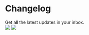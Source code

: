 
<div class="changelogMainContainerWrapper">
<div class="changelogMainContainer">

<div class="changelogHeader">
  <div class="changelogHeaderLeft">
    <h1
      className="changelogTitle text-4xl tracking-tighter text-center font-extrabold
md:text-5xl mt-8 pb-6"
    >
      Changelog
    </h1>
    <span>Get all the latest updates in your inbox.</span>
    <SubscribeButtonWithModal />
  </div>
  <img
    class="changelogHeaderImg changelogHeaderImgLight"
    src="/changelog/changelog-hero-light.png"
    className="max-w-full h-auto"
  />
  <img
    class="changelogHeaderImg changelogHeaderImgDark"
    src="/changelog/changelog-hero-dark.png"
    className="max-w-full h-auto"
  />
</div>


<ChangelogIndex />

</div>
</div>
